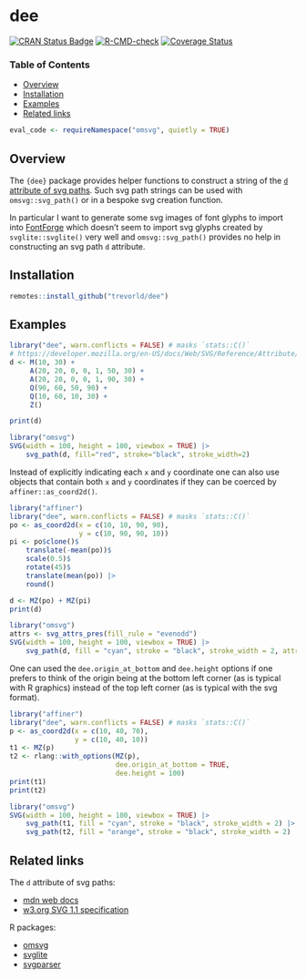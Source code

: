 # dee

[![CRAN Status Badge](https://www.r-pkg.org/badges/version/dee)](https://cran.r-project.org/package=dee)
[![R-CMD-check](https://github.com/trevorld/dee/actions/workflows/R-CMD-check.yaml/badge.svg?branch=main)](https://github.com/trevorld/dee/actions)
[![Coverage Status](https://codecov.io/gh/trevorld/dee/branch/main/graph/badge.svg)](https://app.codecov.io/gh/trevorld/dee)

### Table of Contents

* [Overview](#overview)
* [Installation](#installation)
* [Examples](#examples)
* [Related links](#related)

```r
eval_code <- requireNamespace("omsvg", quietly = TRUE)
```

## <a name="overview">Overview</a>

The `{dee}` package provides helper functions to construct a string of the [`d` attribute of svg paths](https://developer.mozilla.org/en-US/docs/Web/SVG/Reference/Attribute/d).  Such svg path strings can be used with `omsvg::svg_path()` or in a bespoke svg creation function.

In particular I want to generate some svg images of font glyphs to import into [FontForge](https://fontforge.org/docs/index.html) which doesn't seem to import svg glyphs created by `svglite::svglite()` very well and `omsvg::svg_path()` provides no help in constructing an svg path `d` attribute.

## <a name="installation">Installation</a>

```r
remotes::install_github("trevorld/dee")
```

## <a name="examples">Examples</a>

```r
library("dee", warn.conflicts = FALSE) # masks `stats::C()`
# https://developer.mozilla.org/en-US/docs/Web/SVG/Reference/Attribute/d#example
d <- M(10, 30) +
     A(20, 20, 0, 0, 1, 50, 30) +
     A(20, 20, 0, 0, 1, 90, 30) +
     Q(90, 60, 50, 90) +
     Q(10, 60, 10, 30) +
     Z()

print(d)
```

```r
library("omsvg")
SVG(width = 100, height = 100, viewbox = TRUE) |>
    svg_path(d, fill="red", stroke="black", stroke_width=2)
```

Instead of explicitly indicating each `x` and `y` coordinate one
can also use objects that contain both `x` and `y` coordinates
if they can be coerced by `affiner::as_coord2d()`.

```r
library("affiner")
library("dee", warn.conflicts = FALSE) # masks `stats::C()`
po <- as_coord2d(x = c(10, 10, 90, 90),
                 y = c(10, 90, 90, 10))
pi <- po$clone()$
    translate(-mean(po))$
    scale(0.5)$
    rotate(45)$
    translate(mean(po)) |>
    round()

d <- MZ(po) + MZ(pi)
print(d)
```

```r
library("omsvg")
attrs <- svg_attrs_pres(fill_rule = "evenodd")
SVG(width = 100, height = 100, viewbox = TRUE) |>
    svg_path(d, fill = "cyan", stroke = "black", stroke_width = 2, attrs = attrs)
```

One can used the `dee.origin_at_bottom` and `dee.height` options if one
prefers to think of the origin being at the bottom left corner (as is typical
with R graphics) instead of the top left corner (as is typical with the svg format).

```r
library("affiner")
library("dee", warn.conflicts = FALSE) # masks `stats::C()`
p <- as_coord2d(x = c(10, 40, 70),
                y = c(10, 40, 10))
t1 <- MZ(p)
t2 <- rlang::with_options(MZ(p),
                          dee.origin_at_bottom = TRUE,
                          dee.height = 100)
print(t1)
print(t2)
```

```r
library("omsvg")
SVG(width = 100, height = 100, viewbox = TRUE) |>
    svg_path(t1, fill = "cyan", stroke = "black", stroke_width = 2) |>
    svg_path(t2, fill = "orange", stroke = "black", stroke_width = 2)
```

## <a name="related">Related links</a>

The `d` attribute of svg paths:

* [mdn web docs](https://developer.mozilla.org/en-US/docs/Web/SVG/Reference/Attribute/d)
* [w3.org SVG 1.1 specification](https://www.w3.org/TR/2011/REC-SVG11-20110816/paths.html#PathData)

R packages:

* [omsvg](https://github.com/rich-iannone/omsvg)
* [svglite](https://github.com/r-lib/svglite)
* [svgparser](https://github.com/coolbutuseless/svgparser)
